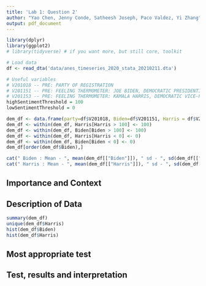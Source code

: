 ```yaml
---
title: 'Lab 1: Question 2'
author: "Yao Chen, Jenny Conde, Satheesh Joseph, Paco Valdez, Yi Zhang"
output: pdf_document
---
```


```r
library(dplyr)
library(ggplot2) 
# library(tidyverse) # if you want more, but still core, toolkit
```

```r
# Load data
df <- read_dta('data/anes_timeseries_2020_stata_20210211.dta')

# Useful variables
# V201018 -- PRE: PARTY OF REGISTRATION
# V201151 -- PRE: FEELING THERMOMETER: JOE BIDEN, DEMOCRATIC PRESIDENTIAL CANDIDATE
# V201153 -- PRE: FEELING THERMOMETER: KAMALA HARRIS, DEMOCRATIC VICE-PRESIDENTIAL CANDIDATE
highSentimentThreshold = 100
lowSentimentThreshold = 0

dem_df <- data.frame(party=df$V201018, Biden=df$V201151, Harris = df$V201153) %>% filter(party == 1)
dem_df <- within(dem_df, Harris[Harris > 100] <- 100)
dem_df <- within(dem_df, Biden[Biden > 100] <- 100)
dem_df <- within(dem_df, Harris[Harris < 0] <- 0)
dem_df <- within(dem_df, Biden[Biden < 0] <- 0)
dem_df[order(dem_df$Biden),]

cat(" Biden : Mean - ", mean(dem_df[["Biden"]]), " sd - ", sd(dem_df[["Biden"]]), "\n")
cat(" Harris : Mean - ", mean(dem_df[["Harris"]]), " sd - ", sd(dem_df[["Harris"]]), "\n")
```

## Importance and Context
<!-- You can (and should delete each of these comments lines in your final report) --> 
<!-- Explain why the reader should care about your research question. -->


## Description of Data
<!-- Explain how your research question is operationalized, including whether the variables you create are appropriate to study the concepts in question. --> 
<!-- What are some basic features of the data distribution? --> 
<!-- What changes do you make to the data and why? --> 
```r
summary(dem_df)
unique(dem_df$Harris)
hist(dem_df$Biden)
hist(dem_df$Harris)
```

## Most appropriate test 
<!-- Explain which test is the most appropriate to answer your question and why it is the most appropriate --> 
<!-- List every assumption that your test requires and evaluate it. -->

## Test, results and interpretation
<!-- What are the results of your test? --> 
<!-- What do the results of this test mean? What is the practical significance? --> 